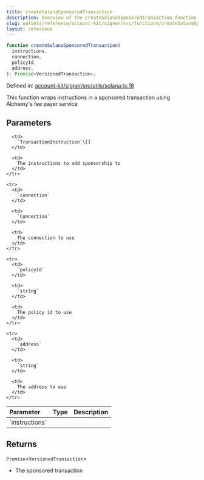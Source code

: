 ```yaml
---
title: createSolanaSponsoredTransaction
description: Overview of the createSolanaSponsoredTransaction function
slug: wallets/reference/account-kit/signer/src/functions/createSolanaSponsoredTransaction
layout: reference
---
```


```ts
function createSolanaSponsoredTransaction(
  instructions,
  connection,
  policyId,
  address,
): Promise<VersionedTransaction>;
```

Defined in: [account-kit/signer/src/utils/solana.ts:18](https://github.com/alchemyplatform/aa-sdk/blob/5b9429f0f16dcd4ff822527b8de589e19e88faa7/account-kit/signer/src/utils/solana.ts#L18)

This function wraps instructions in a sponsored transaction using Alchemy's fee payer service

## Parameters

<table>
  <thead>
    <tr>
      <th align="left">Parameter</th>
      <th align="left">Type</th>
      <th align="left">Description</th>
    </tr>
  </thead>

  <tbody>
    <tr>
      <td>
        `instructions`
      </td>

      <td>
        `TransactionInstruction`\[]
      </td>

      <td>
        The instructions to add sponsorship to
      </td>
    </tr>

    <tr>
      <td>
        `connection`
      </td>

      <td>
        `Connection`
      </td>

      <td>
        The connection to use
      </td>
    </tr>

    <tr>
      <td>
        `policyId`
      </td>

      <td>
        `string`
      </td>

      <td>
        The policy id to use
      </td>
    </tr>

    <tr>
      <td>
        `address`
      </td>

      <td>
        `string`
      </td>

      <td>
        The address to use
      </td>
    </tr>

  </tbody>
</table>

## Returns

`Promise`\<`VersionedTransaction`>

- The sponsored transaction
